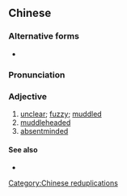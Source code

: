 {{also|蒙查查}}
==Chinese==
{{zh-forms|s=蒙查查}}

===Alternative forms===
* {{zh-l|朦查查}}

===Pronunciation===
{{zh-pron
|c=mung4 caa4 caa4
|cat=a
}}

===Adjective===
{{zh-adj}} {{tcx|Cantonese|lang=zh}}

# [[unclear]]; [[fuzzy]]; [[muddled]]
# [[muddleheaded]]
# [[absentminded]]

====See also====
* {{zh-l|朦朧}}

[[Category:Chinese reduplications]]
